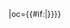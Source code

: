 {{fb team|t=武漢卓爾|tan=武漢卓爾職業足球俱乐部|tc=CHN|abb={{#if:{{{abb|}}}|武漢}}|oc={{#if:{{{oc|}}}|{{{oc}}}}}}}<!--
--><noinclude>[[Category:中国足球超级联赛模板|{{PAGENAME}}]]</noinclude>